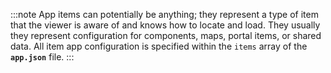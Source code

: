 :::note
App items can potentially be anything; they represent a type of item that the viewer is aware of and knows how to locate and load. They usually they represent configuration for components, maps, portal items, or shared data. All item app configuration is specified within the `items` array of the **`app.json`** file.
:::
